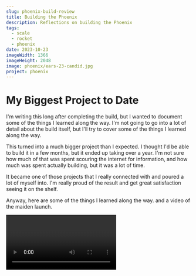 ```yaml
---
slug: phoenix-build-review
title: Building the Phoenix
description: Reflections on building the Phoenix
tags:
  - scale
  - rocket
  - phoenix
date: 2023-10-23
imageWidth: 1366
imageHeight: 2048
image: phoenix/ears-23-candid.jpg
project: phoenix
---
```

# My Biggest Project to Date

I'm writing this long after completing the build, but I wanted to document some
of the things I learned along the way. I'm not going to go into a lot of detail
about the build itself, but I'll try to cover some of the things I learned along
the way.

This turned into a much bigger project than I expected. I thought I'd be able to
build it in a few months, but it ended up taking over a year. I'm not sure how
much of that was spent scouring the internet for information, and how much was
spent actually building, but it was a lot of time.

It became one of those projects that I really connected with and poured a lot of
myself into. I'm really proud of the result and get great satisfaction seeing it
on the shelf.

Anyway, here are some of the things I learned along the way. and a video of the
maiden launch.

<Video id='zs7nO5iPX6Y' caption='The maiden launch'/>

## The Loc Precision Phoenix kit is a great starting point

As an expert level kit, there are no instructions but the parts are excellent
quality materials and fabricated to high precision. Everything fits as it should
and presents a lot of scope for customisation.

The nosecone is an exceptions here. The kit is supplied with a standard Loc 7.5"
ogive nosecone, which is a heavy duty part and great for normal use. The Phoenix
requires a Phoenix nosecone and I fabricated that myself. The difference is
remarkable.

<BlogImage src='phoenix/build/nosecones' alt='phoenix nosecone comparison'/>

Otherwise, I built the kit largely as intended.

The details for the nosecone fabrication are over in
the [build section]('/builds/phoenix-missile/nosecone')

